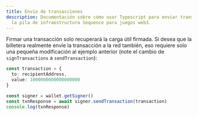 ```yaml
---
title: Envío de transacciones
description: Documentación sobre cómo usar Typescript para enviar transacciones para
  la pila de infraestructura Sequence para juegos web3.
---
```


Firmar una transacción solo recuperará la carga útil firmada.
Si desea que la billetera realmente envíe la transacción a la red también, eso requiere solo una pequeña modificación al ejemplo anterior (note el cambio de
`signTransactions` a
`sendTransaction`):


```ts
const transaction = {
  to: recipientAddress,
  value: 1000000000000000000
}

const signer = wallet.getSigner()
const txnResponse = await signer.sendTransaction(transaction)
console.log(txnResponse)

```
